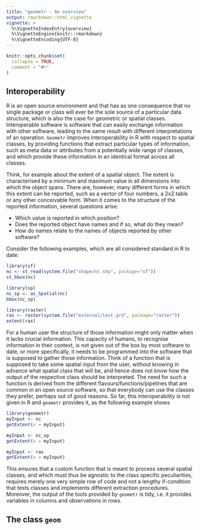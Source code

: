 ```yaml
---
title: "geometr - An overview"
output: rmarkdown::html_vignette
vignette: >
  %\VignetteIndexEntry{overview}
  %\VignetteEngine{knitr::rmarkdown}
  %\VignetteEncoding{UTF-8}
---
```


```r
knitr::opts_chunk$set(
  collapse = TRUE,
  comment = "#>"
)
```

## Interoperability

R is an open source environment and that has as one consequence that no single package or class will ever be the sole source of a particular data structure, which is also the case for geometric or spatial classes.
Interoperable software is software that can easily exchange information with other software, leading to the same result with different interpretations of an operation.
`Geometr` improves interoperability in R with respect to spatial classes, by providing functions that extract particular types of information, such as meta data or attributes from a potentially wide range of classes, and which provide these information in an identical format across all classes.

Think, for example about the extent of a spatial object. The extent is characterised by a minimum and maximum value in all dimensions into which the object spans.
There are, however, many different forms in which this extent can be reported, such as a vector of four numbers, a 2x2 table or any other conceivable form.
When it comes to the structure of the reported information, several questions arise:

* Which value is reported in which position?
* Does the reported object have names and if so, what do they mean?
* How do names relate to the names of objects reported by other software?

Consider the following examples, which are all considered standard in R to date:

```r
library(sf)
nc <- st_read(system.file("shape/nc.shp", package="sf"))
st_bbox(nc)

library(sp)
nc_sp <- as_Spatial(nc)
bbox(nc_sp)

library(raster)
ras <- raster(system.file("external/test.grd", package="raster"))
extent(ras)
```

For a human user the structure of those information might only matter when it lacks crucial information.
This capacity of humans, to recognise information in their context, is not given out of the box by most software to date, or more specifically, it needs to be programmed into the software that is supposed to gather those information.
Think of a function that is supposed to take some spatial input from the user, without knowing in advance what spatial class that will be, and hence does not know how the output of the respective class should be interpreted.
The need for such a function is derived from the different flavours/functions/pipelines that are common in an open source software, so that everybody can use the classes they prefer, perhaps out of good reasons.
So far, this interoperability is not given in R and `geometr` provides it, as the following example shows

```r
library(geometr)
myInput <- nc
getExtent(x = myInput)

myInput <- nc_sp
getExtent(x = myInput)

myInput <- ras
getExtent(x = myInput)
```

This ensures that a custom function that is meant to process several spatial classes, and which must thus be agnostic to the class specific peculiarities, requires merely one very simple row of code and not a lengthy if-condition that tests classes and implements different extraction procedures.
Moreover, the output of the tools provided by `geometr` is tidy, i.e. it provides variables in columns and observations in rows.


## The class `geom`
